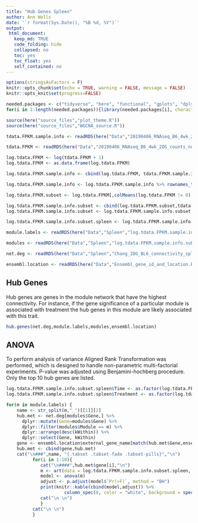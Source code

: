 ```yaml
---
title: "Hub Genes Spleen"
author: Ann Wells
date: '`r format(Sys.Date(), "%B %d, %Y")`'
output:
 html_document:
   keep_md: TRUE
   code_folding: hide
   collapsed: no
   toc: yes
   toc_float: yes
   self_contained: no
---
```


<link rel="stylesheet" type="text/css" href="https://cdn.datatables.net/1.10.5/css/jquery.dataTables.min.css">
<script src="https://code.jquery.com/jquery-2.1.2.min.js"></script>
<script src="https://cdn.datatables.net/1.10.5/js/jquery.dataTables.min.js"></script>

<script type="text/javascript">
         $(document).ready(function() {
             $("table").DataTable();
         } );
</script>

```r
options(stringsAsFactors = F)
knitr::opts_chunk$set(echo = TRUE, warning = FALSE, message = FALSE)
knitr::opts_knit$set(progress=FALSE)

needed.packages <- c("tidyverse", "here", "functional", "gplots", "dplyr", "GeneOverlap", "R.utils", "reshape2","magrittr","data.table", "RColorBrewer","preprocessCore", "ARTool","emmeans", "phia", "gProfileR", "WGCNA", "xtable", "pander", "kableExtra","downloadthis")
for(i in 1:length(needed.packages)){library(needed.packages[i], character.only = TRUE)}

source(here("source_files","plot_theme.R"))
source(here("source_files","WGCNA_source.R"))
```

```r
tdata.FPKM.sample.info <- readRDS(here("Data","20190406_RNAseq_B6_4wk_2DG_counts_phenotypes.RData"))

tdata.FPKM <- readRDS(here("Data","20190406_RNAseq_B6_4wk_2DG_counts_numeric.RData"))

log.tdata.FPKM <- log(tdata.FPKM + 1)
log.tdata.FPKM <- as.data.frame(log.tdata.FPKM)

log.tdata.FPKM.sample.info <- cbind(log.tdata.FPKM, tdata.FPKM.sample.info[,27238:27240])

log.tdata.FPKM.sample.info <- log.tdata.FPKM.sample.info %>% rownames_to_column() %>% filter(rowname != "A113") %>% column_to_rownames()

log.tdata.FPKM.subset <- log.tdata.FPKM[,colMeans(log.tdata.FPKM != 0) > 0.5] 

log.tdata.FPKM.sample.info.subset <- cbind(log.tdata.FPKM.subset,tdata.FPKM.sample.info[,27238:27240])
log.tdata.FPKM.sample.info.subset <- log.tdata.FPKM.sample.info.subset %>% rownames_to_column() %>% filter(rowname != "A113") %>% column_to_rownames()

log.tdata.FPKM.sample.info.subset.spleen <- log.tdata.FPKM.sample.info.subset %>% rownames_to_column() %>% filter(Tissue == "Spleen") %>% column_to_rownames()

module.labels <- readRDS(here("Data","Spleen","log.tdata.FPKM.sample.info.subset.spleen.WGCNA.module.labels.RData"))

modules <- readRDS(here("Data","Spleen","log.tdata.FPKM.sample.info.subset.spleen.WGCNA.module.membership.RData"))

net.deg <- readRDS(here("Data","Spleen","Chang_2DG_BL6_connectivity_spleen.RData"))

ensembl.location <- readRDS(here("Data","Ensembl_gene_id_and_location.RData"))
```

## Hub Genes {.tabset .tabset-fade .tabset-pills}

Hub genes are genes in the module network that have the highest connectivity. For instance, if the gene significance of a particular module is associated with treatment the hub genes in this module are likely associated with this trait.

```r
hub.genes(net.deg,module.labels,modules,ensembl.location)
```

## ANOVA {.tabset .tabset-fade .tabset-pills}

To perform analysis of variance Aligned Rank Transformation was performed, which is designed to handle non-parametric multi-factorial experiments. P-value was adjusted using Benjamini-hochberg procedure. Only the top 10 hub genes are listed.

```r
log.tdata.FPKM.sample.info.subset.spleen$Time <- as.factor(log.tdata.FPKM.sample.info.subset.spleen$Time)
log.tdata.FPKM.sample.info.subset.spleen$Treatment <- as.factor(log.tdata.FPKM.sample.info.subset.spleen$Treatment)

for(m in module.labels) {
    name <- str_split(m,"_")[[1]][2]
    hub.met <- net.deg[modules$Gene,] %>%
      dplyr::mutate(Gene=modules$Gene) %>%
      dplyr::filter(modules$Module == m) %>%
      dplyr::arrange(desc(kWithin)) %>%
      dplyr::select(Gene, kWithin)
    gene <- ensembl.location$external_gene_name[match(hub.met$Gene,ensembl.location$ensembl_gene_id)]
    hub.met <- cbind(gene,hub.met)
    cat("\n###",name, "{.tabset .tabset-fade .tabset-pills}","\n")
          for(i in 1:10){
             cat("\n####",hub.met$gene[i],"\n")
             m <- art(data = log.tdata.FPKM.sample.info.subset.spleen, log.tdata.FPKM.sample.info.subset.spleen[,hub.met$Gene[i]] ~ Time*Treatment)
             model <- anova(m)
             adjust <- p.adjust(model$`Pr(>F)`, method = "BH")
             print(knitr::kable(cbind(model,adjust)) %>% 
                      column_spec(8, color = "white", background = spec_color(adjust, end = 0.05, scale_from = c(0,0.05))))
             cat("\n \n")
             }
          cat("\n \n")
          }
```
